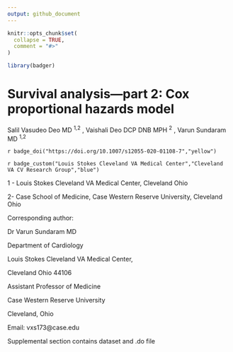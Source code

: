```yaml
---
output: github_document
---
```


<!-- README.md is generated from README.Rmd. Please edit that file -->

```r
knitr::opts_chunk$set(
  collapse = TRUE,
  comment = "#>"
)

library(badger)
```

# Survival analysis—part 2: Cox proportional hazards model

Salil Vasudeo Deo MD ^1,2^ , Vaishali Deo DCP DNB MPH ^2^ , Varun Sundaram MD ^1,2^


`r badge_doi("https://doi.org/10.1007/s12055-020-01108-7","yellow")`

`r badge_custom("Louis Stokes Cleveland VA Medical Center","Cleveland VA CV Research Group","blue")`

1 - Louis Stokes Cleveland VA Medical Center, Cleveland Ohio

2- Case School of Medicine, Case Western Reserve University, Cleveland Ohio


Corresponding author:

Dr Varun Sundaram MD

Department of Cardiology 

Louis Stokes Cleveland VA Medical Center, 

Cleveland Ohio 44106

Assistant Professor of Medicine

Case Western Reserve University

Cleveland, Ohio

Email: vxs173@case.edu



Supplemental section contains dataset and .do file 

